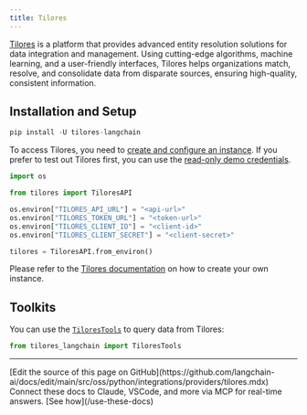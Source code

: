 ```yaml
---
title: Tilores
---
```


[Tilores](https://tilores.io) is a platform that provides advanced entity resolution solutions for data integration and management. Using cutting-edge algorithms, machine learning, and a user-friendly interfaces, Tilores helps organizations match, resolve, and consolidate data from disparate sources, ensuring high-quality, consistent information.

## Installation and Setup

```python
pip install -U tilores-langchain
```

To access Tilores, you need to [create and configure an instance](https://app.tilores.io). If you prefer to test out Tilores first, you can use the [read-only demo credentials](https://github.com/tilotech/identity-rag-customer-insights-chatbot?tab=readme-ov-file#1-configure-customer-data-access).

```python
import os

from tilores import TiloresAPI

os.environ["TILORES_API_URL"] = "<api-url>"
os.environ["TILORES_TOKEN_URL"] = "<token-url>"
os.environ["TILORES_CLIENT_ID"] = "<client-id>"
os.environ["TILORES_CLIENT_SECRET"] = "<client-secret>"

tilores = TiloresAPI.from_environ()
```

Please refer to the [Tilores documentation](https://docs.tilotech.io/tilores/publicsaaswalkthrough/) on how to create your own instance.

## Toolkits

You can use the [`TiloresTools`](/oss/python/integrations/tools/tilores) to query data from Tilores:

```python
from tilores_langchain import TiloresTools
```

---

<Callout icon="pen-to-square" iconType="regular">
    [Edit the source of this page on GitHub](https://github.com/langchain-ai/docs/edit/main/src/oss/python/integrations/providers/tilores.mdx)
</Callout>
<Tip icon="terminal" iconType="regular">
    Connect these docs to Claude, VSCode, and more via MCP for    real-time answers. [See how](/use-these-docs)
</Tip>
